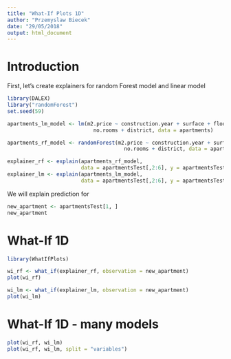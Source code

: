 ```yaml
---
title: "What-If Plots 1D"
author: "Przemyslaw Biecek"
date: "29/05/2018"
output: html_document
---
```


# Introduction

First, let's create explainers for random Forest model and linear model

```r
library(DALEX)
library("randomForest")
set.seed(59)

apartments_lm_model <- lm(m2.price ~ construction.year + surface + floor + 
                            no.rooms + district, data = apartments)

apartments_rf_model <- randomForest(m2.price ~ construction.year + surface + floor + 
                                      no.rooms + district, data = apartments)

explainer_rf <- explain(apartments_rf_model, 
                        data = apartmentsTest[,2:6], y = apartmentsTest$m2.price)
explainer_lm <- explain(apartments_lm_model, 
                        data = apartmentsTest[,2:6], y = apartmentsTest$m2.price)
```

We will explain prediction for

```r
new_apartment <- apartmentsTest[1, ]
new_apartment
```

# What-If 1D 

```r
library(WhatIfPlots)

wi_rf <- what_if(explainer_rf, observation = new_apartment)
plot(wi_rf)

wi_lm <- what_if(explainer_lm, observation = new_apartment)
plot(wi_lm)

```

# What-If 1D - many models


```r
plot(wi_rf, wi_lm)
plot(wi_rf, wi_lm, split = "variables")

```


